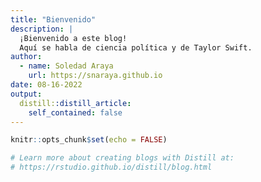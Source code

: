 ```yaml
---
title: "Bienvenido"
description: |
  ¡Bienvenido a este blog!
  Aquí se habla de ciencia política y de Taylor Swift.
author:
  - name: Soledad Araya
    url: https://snaraya.github.io
date: 08-16-2022
output:
  distill::distill_article:
    self_contained: false
---
```


```r
knitr::opts_chunk$set(echo = FALSE)

# Learn more about creating blogs with Distill at:
# https://rstudio.github.io/distill/blog.html

```



